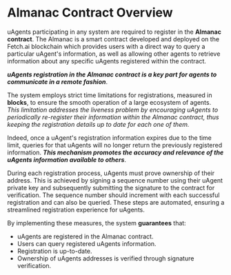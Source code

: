 # Almanac Contract Overview

uAgents participating in any system are required to register in the **Almanac contract**. The Almanac is a smart contract developed and deployed on the Fetch.ai blockchain which provides users with a direct way to query a particular uAgent's information, as well as allowing other agents to retrieve information about any specific uAgents registered within the contract. 

***uAgents registration in the Almanac contract is a key part for agents to communicate in a remote fashion***.

The system employs strict time limitations for registrations, measured in **blocks**, to ensure the smooth operation of a large ecosystem of agents. _This limitation addresses the liveness problem by encouraging uAgents to periodically re-register their information within the Almanac contract, thus keeping the registration details up to date for each one of them._

Indeed, once a uAgent's registration information expires due to the time limit, queries for that uAgents will no longer return the previously registered information. ***This mechanism promotes the accuracy and relevance of the uAgents information available to others***.

During each registration process, uAgents must prove ownership of their address. This is achieved by signing a sequence number using their uAgent private key and subsequently submitting the signature to the contract for verification. The sequence number should increment with each successful registration and can also be queried. These steps are automated, ensuring a streamlined registration experience for uAgents.

By implementing these measures, the system **guarantees** that:

- uAgents are registered in the Almanac contract.
- Users can query registered uAgents information.
- Registration is up-to-date.
- Ownership of uAgents addresses is verified through signature verification.
